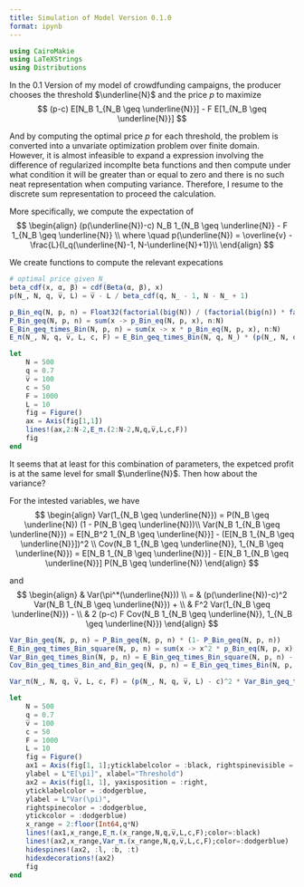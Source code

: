 ```yaml
---
title: Simulation of Model Version 0.1.0
format: ipynb
---
```


```julia
using CairoMakie
using LaTeXStrings
using Distributions
```

In the 0.1 Version of my model of crowdfunding campaigns,
the producer chooses the threshold $\underline{N}$ and the price $p$ to maximize
$$
(p-c) E[N_B 1_{N_B \geq \underline{N}}] - F E[1_{N_B \geq \underline{N}}]
$$

And by computing the optimal price $p$ for each threshold,
the problem is converted into a unvariate optimization problem
over finite domain. However, it is almost infeasible to expand
a expression involving the difference of
regularized incomplte beta functions and then compute under what
condition it will be greater than or equal to zero
and there is no such neat representation when
computing variance.
Therefore, I resume to the discrete sum representation to
proceed the calculation.

More specifically, we compute the expectation of
$$
\begin{align}
(p(\underline{N})-c) N_B 1_{N_B \geq \underline{N}} - F 1_{N_B \geq \underline{N}} \\
where \quad  p(\underline{N}) = \overline{v} - \frac{L}{I_q(\underline{N}-1, N-\underline{N}+1)}\\
\end{align}
$$

We create functions to compute the relevant expecations

```julia
# optimal price given N̲
beta_cdf(x, α, β) = cdf(Beta(α, β), x)
p(N̲, N, q, v̅, L) = v̅ - L / beta_cdf(q, N̲ - 1, N - N̲ + 1)
```


```julia
p_Bin_eq(N, p, n) = Float32(factorial(big(N)) / (factorial(big(n)) * factorial(big(N - n))) * p^n * (1-p)^(N-n))
P_Bin_geq(N, p, n) = sum(x -> p_Bin_eq(N, p, x), n:N)
E_Bin_geq_times_Bin(N, p, n) = sum(x -> x * p_Bin_eq(N, p, x), n:N)
E_π(N̲, N, q, v̅, L, c, F) = E_Bin_geq_times_Bin(N, q, N̲) * (p(N̲, N, q, v̅, L) - c) - F * P_Bin_geq(N, q, N̲)
```

```julia
let
    N = 500
    q = 0.7
    v̅ = 100
    c = 50
    F = 1000
    L = 10
    fig = Figure()
    ax = Axis(fig[1,1])
    lines!(ax,2:N-2,E_π.(2:N-2,N,q,v̅,L,c,F))
    fig
end
```

It seems that at least for this combination of parameters,
the expetced profit is at the same level for small $\underline{N}$.
Then how about the variance?

For the intested variables, we have
$$
\begin{align}
    Var(1_{N_B \geq \underline{N}}) = P(N_B \geq \underline{N}) (1 - P(N_B \geq \underline{N}))\\
    Var(N_B 1_{N_B \geq \underline{N}}) = E[N_B^2 1_{N_B \geq \underline{N}}] -
    (E[N_B 1_{N_B \geq \underline{N}}])^2 \\
    Cov(N_B 1_{N_B \geq \underline{N}}, 1_{N_B \geq \underline{N}}) =
    E[N_B 1_{N_B \geq \underline{N}}] -
    E[N_B 1_{N_B \geq \underline{N}}] P(N_B \geq \underline{N})
\end{align}
$$

and
$$
\begin{align}
& Var(\pi^*(\underline{N})) \\
=  & (p(\underline{N})-c)^2 Var(N_B 1_{N_B \geq \underline{N}}) + \\
& F^2 Var(1_{N_B \geq \underline{N}}) - \\
& 2 (p-c) F Cov(N_B 1_{N_B \geq \underline{N}}, 1_{N_B \geq \underline{N}})
\end{align}
$$

```julia
Var_Bin_geq(N, p, n) = P_Bin_geq(N, p, n) * (1- P_Bin_geq(N, p, n))
E_Bin_geq_times_Bin_square(N, p, n) = sum(x -> x^2 * p_Bin_eq(N, p, x), n:N)
Var_Bin_geq_times_Bin(N, p, n) = E_Bin_geq_times_Bin_square(N, p, n) - E_Bin_geq_times_Bin(N, p, n)^2
Cov_Bin_geq_times_Bin_and_Bin_geq(N, p, n) = E_Bin_geq_times_Bin(N, p, n) - E_Bin_geq_times_Bin(N, p, n) * P_Bin_geq(N, p, n)
```

```julia
Var_π(N̲, N, q, v̅, L, c, F) = (p(N̲, N, q, v̅, L) - c)^2 * Var_Bin_geq_times_Bin(N, q, N̲) + F^2 * Var_Bin_geq(N, q, N̲) - 2 * (p(N̲, N, q, v̅, L) - c) * F * Cov_Bin_geq_times_Bin_and_Bin_geq(N, q, N̲)
```

```julia
let
    N = 500
    q = 0.7
    v̅ = 100
    c = 50
    F = 1000
    L = 10
    fig = Figure()
    ax1 = Axis(fig[1, 1];yticklabelcolor = :black, rightspinevisible = false,
    ylabel = L"E[\pi]", xlabel="Threshold")
    ax2 = Axis(fig[1, 1], yaxisposition = :right,
    yticklabelcolor = :dodgerblue,
    ylabel = L"Var(\pi)",
    rightspinecolor = :dodgerblue,
    ytickcolor = :dodgerblue)
    x_range = 2:floor(Int64,q*N)
    lines!(ax1,x_range,E_π.(x_range,N,q,v̅,L,c,F);color=:black)
    lines!(ax2,x_range,Var_π.(x_range,N,q,v̅,L,c,F);color=:dodgerblue)
    hidespines!(ax2, :l, :b, :t)
    hidexdecorations!(ax2)
    fig
end
```

